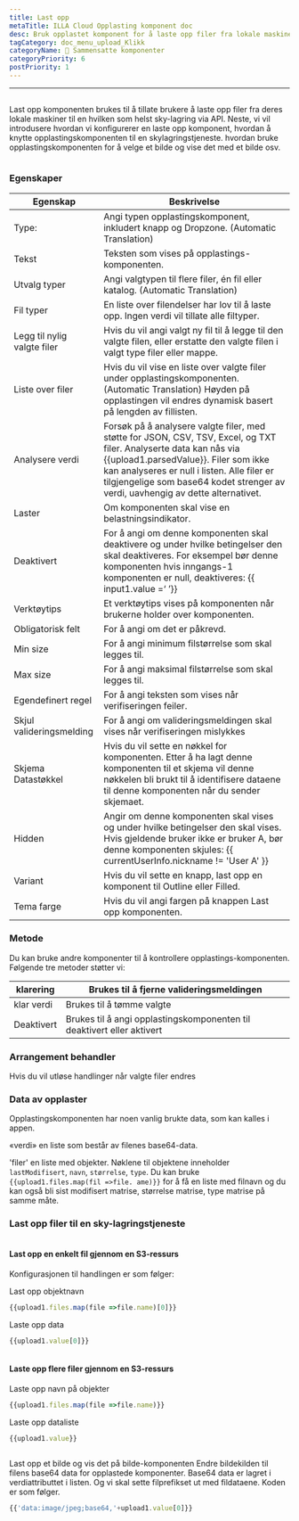 ```yaml
---
title: Last opp
metaTitle: ILLA Cloud Opplasting komponent doc
desc: Bruk opplastet komponent for å laste opp filer fra lokale maskiner til hvilken som helst sky-lagring
tagCategory: doc_menu_upload_Klikk
categoryName: 🧬 Sammensatte komponenter
categoryPriority: 6
postPriority: 1
---
```


* * *

## <h2 hidden>Last opp</h2>

Last opp komponenten brukes til å tillate brukere å laste opp filer fra deres lokale maskiner til en hvilken som helst sky-lagring via API. Neste, vi vil introdusere hvordan vi konfigurerer en laste opp komponent, hvordan å knytte opplastingskomponenten til en skylagringstjeneste. hvordan bruke opplastingskomponenten for å velge et bilde og vise det med et bilde osv.

<img src='https://cdn.illacloud.com/official-website/img/docs/upload1.png' alt="" />

### Egenskaper

| Egenskap                    | Beskrivelse                                                                                                                                                                                                                                                                                   |
| --------------------------- | --------------------------------------------------------------------------------------------------------------------------------------------------------------------------------------------------------------------------------------------------------------------------------------------- |
| Type:                       | Angi typen opplastingskomponent, inkludert knapp og Dropzone. (Automatic Translation)                                                                                                                                                                                                         |
| Tekst                       | Teksten som vises på opplastings-komponenten.                                                                                                                                                                                                                                                 |
| Utvalg typer                | Angi valgtypen til flere filer, én fil eller katalog. (Automatic Translation)                                                                                                                                                                                                                 |
| Fil typer                   | En liste over filendelser har lov til å laste opp. Ingen verdi vil tillate alle filtyper.                                                                                                                                                                                                     |
| Legg til nylig valgte filer | Hvis du vil angi valgt ny fil til å legge til den valgte filen, eller erstatte den valgte filen i valgt type filer eller mappe.                                                                                                                                                               |
| Liste over filer            | Hvis du vil vise en liste over valgte filer under opplastingskomponenten. (Automatic Translation) Høyden på opplastingen vil endres dynamisk basert på lengden av fillisten.                                                                                                                  |
| Analysere verdi             | Forsøk på å analysere valgte filer, med støtte for JSON, CSV, TSV, Excel, og TXT filer. Analyserte data kan nås via {{upload1.parsedValue}}. Filer som ikke kan analyseres er null i listen. Alle filer er tilgjengelige som base64 kodet strenger av verdi, uavhengig av dette alternativet. |
| Laster                      | Om komponenten skal vise en belastningsindikator.                                                                                                                                                                                                                                             |
| Deaktivert                  | For å angi om denne komponenten skal deaktivere og under hvilke betingelser den skal deaktiveres. For eksempel bør denne komponenten hvis inngangs-1 komponenten er null, deaktiveres: {{ input1.value =‘ ’}}                                                                                 |
| Verktøytips                 | Et verktøytips vises på komponenten når brukerne holder over komponenten.                                                                                                                                                                                                                     |
| Obligatorisk felt           | For å angi om det er påkrevd.                                                                                                                                                                                                                                                                 |
| Min size                    | For å angi minimum filstørrelse som skal legges til.                                                                                                                                                                                                                                          |
| Max size                    | For å angi maksimal filstørrelse som skal legges til.                                                                                                                                                                                                                                         |
| Egendefinert regel          | For å angi teksten som vises når verifiseringen feiler.                                                                                                                                                                                                                                       |
| Skjul valideringsmelding    | For å angi om valideringsmeldingen skal vises når verifiseringen mislykkes                                                                                                                                                                                                                    |
| Skjema Datastøkkel          | Hvis du vil sette en nøkkel for komponenten. Etter å ha lagt denne komponenten til et skjema vil denne nøkkelen bli brukt til å identifisere dataene til denne komponenten når du sender skjemaet.                                                                                            |
| Hidden                      | Angir om denne komponenten skal vises og under hvilke betingelser den skal vises. Hvis gjeldende bruker ikke er bruker A, bør denne komponenten skjules: {{ currentUserInfo.nickname != 'User A' }}                                                                                           |
| Variant                     | Hvis du vil sette en knapp, last opp en komponent til Outline eller Filled.                                                                                                                                                                                                                   |
| Tema farge                  | Hvis du vil angi fargen på knappen Last opp komponenten.                                                                                                                                                                                                                                      |

### Metode

Du kan bruke andre komponenter til å kontrollere opplastings-komponenten. Følgende tre metoder støtter vi:

| klarering  | Brukes til å fjerne valideringsmeldingen                               |
| ---------- | ---------------------------------------------------------------------- |
| klar verdi | Brukes til å tømme valgte                                              |
| Deaktivert | Brukes til å angi opplastingskomponenten til deaktivert eller aktivert |

### Arrangement behandler

Hvis du vil utløse handlinger når valgte filer endres

### Data av opplaster

Opplastingskomponenten har noen vanlig brukte data, som kan kalles i appen.

«verdi» en liste som består av filenes base64-data. 

'filer' en liste med objekter. Nøklene til objektene inneholder `lastModifisert`, `navn`, `størrelse`, `type`. Du kan bruke `{{upload1.files.map(fil =>file. ame)}}` for å få en liste med filnavn og du kan også bli sist modifisert matrise, størrelse matrise, type matrise på samme måte. 

### Last opp filer til en sky-lagringstjeneste

<img src='https://cdn.illacloud.com/official-website/img/docs/upload2.gif' alt="" />

#### Last opp en enkelt fil gjennom en S3-ressurs

Konfigurasjonen til handlingen er som følger: 

Last opp objektnavn

```jsx
{{upload1.files.map(file =>file.name)[0]}}
```

Laste opp data

```jsx
{{upload1.value[0]}}
```

<img src='https://cdn.illacloud.com/official-website/img/docs/upload3.png' alt="" />

#### Laste opp flere filer gjennom en S3-ressurs

Laste opp navn på objekter

```jsx
{{upload1.files.map(file =>file.name)}}
```

Laste opp dataliste

```jsx
{{upload1.value}}
```

<img src='https://cdn.illacloud.com/official-website/img/docs/upload4.png' alt="" />

Last opp et bilde og vis det på bilde-komponenten
Endre bildekilden til filens base64 data for opplastede komponenter. Base64 data er lagret i verdiattributtet i listen. Og vi skal sette filprefikset ut med fildataene. Koden er som følger. 

```jsx
{{'data:image/jpeg;base64,'+upload1.value[0]}}
```

<img src='https://cdn.illacloud.com/official-website/img/docs/upload5.gif' alt="" />
